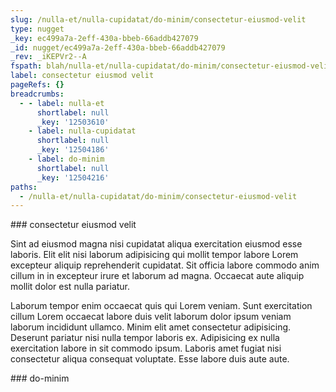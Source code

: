 ```yaml
---
slug: /nulla-et/nulla-cupidatat/do-minim/consectetur-eiusmod-velit
type: nugget
_key: ec499a7a-2eff-430a-bbeb-66addb427079
_id: nugget/ec499a7a-2eff-430a-bbeb-66addb427079
_rev: _iKEPVr2--A
fspath: blah/nulla-et/nulla-cupidatat/do-minim/consectetur-eiusmod-velit.md
label: consectetur eiusmod velit
pageRefs: {}
breadcrumbs:
  - - label: nulla-et
      shortlabel: null
      _key: '12503610'
    - label: nulla-cupidatat
      shortlabel: null
      _key: '12504186'
    - label: do-minim
      shortlabel: null
      _key: '12504216'
paths:
  - /nulla-et/nulla-cupidatat/do-minim/consectetur-eiusmod-velit
---
```


<NuggetArea>
<Nugget slug="/nulla-et/nulla-cupidatat/do-minim/consectetur-eiusmod-velit" type="nugget" _key="ec499a7a-2eff-430a-bbeb-66addb427079" _id="nugget/ec499a7a-2eff-430a-bbeb-66addb427079" _rev="_iKEPVr2--A" fspath="blah/nulla-et/nulla-cupidatat/do-minim/consectetur-eiusmod-velit.md" label="consectetur eiusmod velit" paths="/nulla-et/nulla-cupidatat/do-minim/consectetur-eiusmod-velit">
<NuggetBody>
### consectetur eiusmod velit

Sint ad eiusmod magna nisi cupidatat aliqua exercitation eiusmod esse laboris. Elit elit nisi laborum adipisicing qui mollit tempor labore Lorem excepteur aliquip reprehenderit cupidatat. Sit officia labore commodo anim cillum in in excepteur irure et laborum ad magna. Occaecat aute aliquip mollit dolor est nulla pariatur.

Laborum tempor enim occaecat quis qui Lorem veniam. Sunt exercitation cillum Lorem occaecat labore duis velit laborum dolor ipsum veniam laborum incididunt ullamco. Minim elit amet consectetur adipisicing. Deserunt pariatur nisi nulla tempor laboris ex. Adipisicing ex nulla exercitation labore in sit commodo ipsum. Laboris amet fugiat nisi consectetur aliqua consequat voluptate. Esse labore duis aute aute.

</NuggetBody>
<Breadcrumbs>
<Crumbs>
<Crumb _key="12503610" label="nulla-et" /><Crumb _key="12504186" label="nulla-cupidatat" /><Crumb _key="12504216" label="do-minim" />
</Crumbs>
</Breadcrumbs>
</Nugget>

<NuggetsInbound>
</NuggetsInbound>
<NuggetsOutbound>
</NuggetsOutbound>
</NuggetArea>
<PassagesInbound>
<Passage direction="inbound" type="passage" _key="12504216" _id="passage/12504216" _rev="_iKEPVr2---" label="do-minim" passage="do-minim" fspath="blah/nulla-et/nulla-cupidatat/do-minim" paths="/nulla-et/nulla-cupidatat/do-minim" slug="/nulla-et/nulla-cupidatat/do-minim">
<NuggetBody>
### do-minim

</NuggetBody>
<Breadcrumbs>
<Crumbs>
<Crumb _key="12503610" label="nulla-et" /><Crumb _key="12504186" label="nulla-cupidatat" />
</Crumbs>
</Breadcrumbs>
</Passage>

</PassagesInbound>
<PassagesOutbound>
</PassagesOutbound>